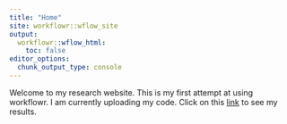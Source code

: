 ```yaml
---
title: "Home"
site: workflowr::wflow_site
output:
  workflowr::wflow_html:
    toc: false
editor_options:
  chunk_output_type: console
---
```


Welcome to my research website. This is my first attempt at using workflowr. I am currently uploading my code.
Click on this [link](RNAseqrun_1_analysis.html) to see my results.
